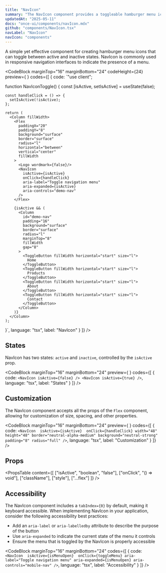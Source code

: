 ```yaml
---
title: "NavIcon"
summary: "The NavIcon component provides a toggleable hamburger menu icon for navigation interfaces."
updatedAt: "2025-05-11"
docs: "once-ui/components/navIcon.mdx"
github: "components/NavIcon.tsx"
navLabel: "NavIcon"
navIcon: "components"
---
```


A simple yet effective component for creating hamburger menu icons that can toggle between active and inactive states. NavIcon is commonly used in responsive navigation interfaces to indicate the presence of a menu.

<CodeBlock
  marginTop="16"
  marginBottom="24"
  codeHeight={24}
  preview={
    <NavIconToggle />
  }
  codes={[
    {
      code:
`"use client";


function NavIconToggle() {
    const [isActive, setIsActive] = useState(false);
    
    const handleClick = () => {
      setIsActive(!isActive);
    };

    return (
      <Column fillWidth>
        <Flex 
          paddingX="20" 
          paddingY="8" 
          background="surface"
          border="surface"
          radius="l" 
          horizontal="between" 
          vertical="center"
          fillWidth
        >
          <Logo wordmark={false}/>
          <NavIcon 
            isActive={isActive} 
            onClick={handleClick} 
            aria-label="Toggle navigation menu"
            aria-expanded={isActive}
            aria-controls="demo-nav"
          />
        </Flex>
        
        {isActive && (
          <Column 
            id="demo-nav"
            padding="16" 
            background="surface" 
            border="surface"
            radius="l" 
            marginTop="8"
            fillWidth
            gap="8"
          >
            <ToggleButton fillWidth horizontal="start" size="l">
              Home
            </ToggleButton>
            <ToggleButton fillWidth horizontal="start" size="l">
              Products
            </ToggleButton>
            <ToggleButton fillWidth horizontal="start" size="l">
              About
            </ToggleButton>
            <ToggleButton fillWidth horizontal="start" size="l">
              Contact
            </ToggleButton>
          </Column>
        )}
      </Column>
    );
}`,
      language: "tsx",
      label: "NavIcon"
    }
  ]}
/>

## States

NavIcon has two states: `active` and `inactive`, controlled by the `isActive` prop.

<CodeBlock
  marginTop="16"
  marginBottom="24"
  preview={
    <NavIconStates />
  }
  codes={[
    {
      code:
`<NavIcon isActive={false} />
<NavIcon isActive={true} />`,
      language: "tsx",
      label: "States"
    }
  ]}
/>

## Customization

The NavIcon component accepts all the props of the `Flex` component, allowing for customization of size, spacing, and other properties.

<CodeBlock
  marginTop="16"
  marginBottom="24"
  preview={
    <CustomNavIcon />
  }
  codes={[
    {
      code:
`<NavIcon 
    isActive={isActive} 
    onClick={handleClick}
    width="48"
    height="48"
    border="neutral-alpha-medium"
    background="neutral-strong"
    padding="8"
    radius="full"
/>`,
      language: "tsx",
      label: "Customization"
    }
  ]}
/>

## Props

<PropsTable
  content={[
    ["isActive", "boolean", "false"],
    ["onClick", "() => void"],
    ["className"],
    ["style"],
    ["...flex"]
  ]}
/>

## Accessibility

The NavIcon component includes a `tabIndex={0}` by default, making it keyboard accessible. When implementing NavIcon in your application, consider the following accessibility best practices:

- Add an `aria-label` or `aria-labelledby` attribute to describe the purpose of the button
- Use `aria-expanded` to indicate the current state of the menu it controls
- Ensure the menu that is toggled by the NavIcon is properly accessible

<CodeBlock
  marginTop="16"
  marginBottom="24"
  codes={[
    {
      code:
`<NavIcon 
    isActive={isMenuOpen} 
    onClick={toggleMenu}
    aria-label="Toggle navigation menu"
    aria-expanded={isMenuOpen}
    aria-controls="mobile-nav"
/>`,
      language: "tsx",
      label: "Accessibility"
    }
  ]}
/>
